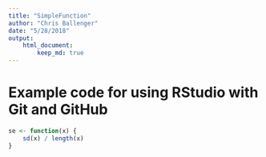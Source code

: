 ```yaml
---
title: "SimpleFunction"
author: "Chris Ballenger"
date: "5/28/2018"
output: 
    html_document:
        keep_md: true
---
```


# Example code for using RStudio with Git and GitHub

```r
se <- function(x) {
    sd(x) / length(x)
}
```